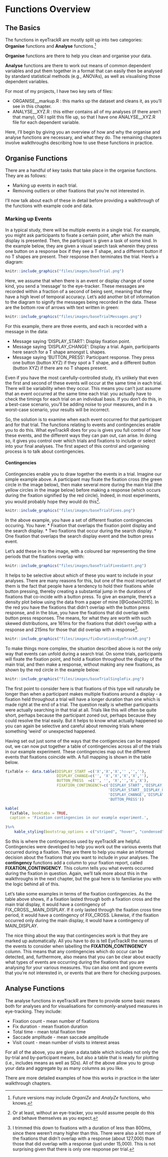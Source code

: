 
# Functions Overview {#functionsOverview}

## The Basics

The functions in eyeTrackR are mostly split up into two categories: **Organise** functions and **Analyse** functions.^[Future versions may include *OrganiZe* and *AnalyZe* functions, who knows.] 

**Organise** functions are there to help you clean and organise your data. 

**Analyse** functions are there to work out means of common dependent variables and put them together in a format that can easily then be analysed by standard statistical methods (e.g., ANOVAs), as well as visualising those dependent variables.

For most of my projects, I have two key sets of files:

* ORGANISE__markup.R :  this marks up the dataset and cleans it, as you'll see in this chapter.
* ANALYSE__XYZ.R : this either contains all of my analyses (if there aren't that many), OR I split this file up, so that I have one ANALYSE__XYZ.R file for each dependent variable.

Here, I'll begin by giving you an overview of how and why the organise and analyse functions are necessary, and what they do. The remaining chapters involve walkthroughs describing how to use these functions in practice.


## Organise Functions

There are a handful of key tasks that take place in the organise functions. They are as follows:

* Marking up events in each trial.
* Removing outliers or other fixations that you're not interested in.

I'll now talk about each of these in detail before providing a walkthrough of the functions with example code and data.

### Marking up Events

In a typical study, there will be multiple events in a single trial. For example, you might ask participants to fixate a certain point, after which the main display is presented. Then, the participant is given a task of some kind. In the example below, they are given a visual search task wherein they press one button on a response box if they see a T shape, and a different button if no T shapes are present. Their response then terminates the trial. Here's a diagram:

```r
knitr::include_graphics("files/images/baseTrial.png")
```

Here, we assume that when there is an event or display change of some kind, you send a 'message' to the eye-tracker. These messages are recorded within a fraction of a second of being sent, meaning that they have a high level of temporal accuracy. Let's add another bit of information to the diagram to signify the messages being recorded in the data. These are the bottom row of arrows with text written in green:

```r
knitr::include_graphics("files/images/baseTrialMessages.png")
```


For this example, there are three events, and each is recorded with a message in the data:

* Message saying 'DISPLAY_START': Display fixation point.
* Message saying 'DISPLAY_CHANGE': Display a trial. Again, participants here search for a T shape amongst L shapes.
* Message saying 'BUTTON_PRESS': Participant response. They press one button (button XYZ) if they spot a T shape, and a different button (button XYZ) if there are no T shapes present.

Even if you have the most carefully-controlled study, it's unlikely that even the first and second of these events will occur at the same time in each trial. There will be variability when they occur. This means you can't just assume that an event occurred at the same time each trial: you actually have to check the timings for each trial on an individual basis. If you don't do this, in a best-case scenario, you'll be adding noise to your measures, and in a worst-case scenario, your results will be incorrect.

So, the solution is to examine when each event occurred for that participant and for that trial. The functions relating to events and contingencies enable you to do this. What eyeTrackR does for you is gives you full control of how these events, and the different ways they can pan out, can arise. In doing so, it gives you control over which trials and fixations to include or select into your final analyses. The first aspect of this control and organising process is to talk about contingencies.

#### Contingencies

Contingencies enable you to draw together the events in a trial. Imagine our simple example above. A participant may fixate the fixation cross (the green circle in the image below), then make several more during the main trial (the yellow circles in the image below) before making a response (which occurs during the fixation signified by the red circle). Indeed, in most experiments, you would probably hope they would do this^[Or at least, without an eye-tracker, you would assume people do this and behave themselves as you expect.].

```r
knitr::include_graphics("files/images/baseTrialFixes.png")
```

In the above example, you have a set of different fixation contingencies occuring. You have:
* Fixation that overlaps the fixation point display and the search display.
* Two fixations that occur during the search display.
* One fixation that overlaps the search display event and the button press event.

Let's add these in to the image, with a coloured bar representing the time periods that the fixations overlap with: 

```r
knitr::include_graphics("files/images/baseTrialFixesGantt.png")
```

It helps to be selective about which of these you want to include in your analyses. There are many reasons for this, but one of the most important of them is the fact that people have a tendency to hold their fixations while button pressing, thereby creating a substantial jump in the durations of fixations that co-incide with a button press. To give an example, there's a density plot below using the data from a paper of mine [@Godwin2015]. In the red you have the fixations that didn't overlap with the button press response, and in the blue, you have the fixations that did overlap with button press responses. The means, for what they are worth with such skewed distributions, are 161ms for the fixations that didn't overlap with a response and 215ms for those that did overlap with a response^[I trimmed this down to fixations with a duration of less than 800ms, since there weren't many higher than this. There were also a lot more of the fixations that didn't overlap with a response (about 127,000) than those that did overlap with a response (just under 15,000). This is not surprising given that there is only one response per trial.].

```r
knitr::include_graphics("files/images/fixDurationsEyeTrackR.png")
```

To make things more complex, the situation described above is not the only way that events can unfold during a search trial. On some trials, participants will fixate the fixation point, and hold a fixation throughout the display of the main trial, and then make a response, without making any new fixations, as shown by the red circle in the example below: 

```r
knitr::include_graphics("files/images/baseTrialSingleFix.png")
```

The first point to consider here is that fixations of this type will naturally be longer than when a participant makes multiple fixations around a display - a fixation held throughout a trial will have a longer duration than one which is made right at the end of a trial. The question really is whether participants were actually searching in that trial at all. Trials like this will often be quite short, perhaps because the participant zoned out, perhaps because they could resolve the trial easily. But it helps to know what actually happened so you can again be selective and careful about removing trials where something 'weird' or unexpected happened. 

Having set out just some of the ways that the contigencies can be mapped out, we can now put together a table of contingencies across all of the trials in our example experiment. These contingencies map out the different events that fixations coincide with. A full mapping is shown in the table below.

```r

fixTable <- data.table(DISPLAY_START =c('X','X','X','' ,'',''),
                       DISPLAY_CHANGE=c('', 'X','X','X','X',''),
                       BUTTON_PRESS  =c('', '', 'X','','X','X'),
                       FIXATION_CONTINGENCY=c('DISPLAY_START','DISPLAY_START__DISPLAY_CHANGE',
                                              'DISPLAY_START__DISPLAY_CHANGE__BUTTON_PRESS',
                                              'DISPLAY_CHANGE','DISPLAY_CHANGE__BUTTON_PRESS',
                                              'BUTTON_PRESS'))

kable(
  fixTable, booktabs = TRUE, 
  caption = 'Fixation contingencies in our example experiment.',
  
)%>%
    kable_styling(bootstrap_options = c("striped", "hover", "condensed", "responsive"), font_size = 9)

```

So this is where the contingencies used by eyeTrackR are helpful. Contingencies were developed to help you work out the various events that occurred during a fixation. They are there to help you make an informed decision about the fixations that you want to include in your analyses. The **contingency** functions add a column to your fixation report, called **FIXATION_CONTINGENCY**. This column tells you what events occurred during the fixation in question. Again, we'll talk more about this in the walkthroughs in the next chapter, but the goal here is to familiarise you with the logic behind all of this.

Let's take some examples in terms of the fixation contingencies. As the table above shows, if a fixation lasted through both a fixation cross and the main trial display, it would have a contingency of FIX_CROSS__MAIN_DISPLAY. If it only lasted through the fixation cross time period, it would have a contingency of FIX_CROSS. Likewise, if the fixation occurred only during the main display, it would have a contingency of MAIN_DISPLAY. 

The nice thing about the way that contingencies work is that they are marked up automatically. All you have to do is tell EyeTrackR the names of the events to consider when labelling the **FIXATION_CONTINGENCY** column. This means that any contingencies which do occur can be detected, and, furthermore, also means that you can be clear about exactly what types of events are occurring during the fixations that you are analysing for your various measures. You can also omit and ignore events that you're not interested in, or events that are there for checking purposes.

## Analyse Functions

The analyse functions in eyeTrackR are there to provide some basic means both for analyses and for visualisations for commonly-analysed measures in eye-tracking. They include:

* Fixation count - mean number of fixations 
* Fix duration - mean fixation duration 
* Total time - mean total fixation time 
* Saccade amplitude - mean saccade amplitude 
* Visit count - mean number of visits to interest areas

For all of the above, you are given a data.table which includes not only the by-trial and by-participant means, but also a table that is ready for plotting (i.e., includes means as well as SDs). All of the above allow you to group your data and aggregate by as many columns as you like.

There are more detailed examples of how this works in practice in the later walkthrough chapters.


